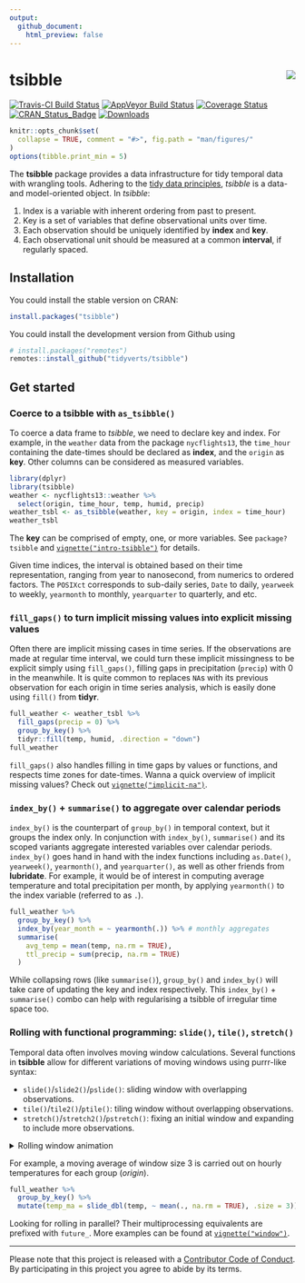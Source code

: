 ```yaml
---
output: 
  github_document:
    html_preview: false
---
```


<!-- README.md is generated from README.Rmd. Please edit that file -->

# tsibble <img src="man/figures/logo.png" align="right" />

[![Travis-CI Build Status](https://travis-ci.org/tidyverts/tsibble.svg?branch=master)](https://travis-ci.org/tidyverts/tsibble)
[![AppVeyor Build Status](https://ci.appveyor.com/api/projects/status/github/tidyverts/tsibble?branch=master&svg=true)](https://ci.appveyor.com/project/tidyverts/tsibble)
[![Coverage Status](https://codecov.io/gh/tidyverts/tsibble/branch/master/graph/badge.svg)](https://codecov.io/github/tidyverts/tsibble?branch=master)
[![CRAN_Status_Badge](http://www.r-pkg.org/badges/version/tsibble)](https://cran.r-project.org/package=tsibble)
[![Downloads](http://cranlogs.r-pkg.org/badges/tsibble?color=brightgreen)](https://cran.r-project.org/package=tsibble)

```r
knitr::opts_chunk$set(
  collapse = TRUE, comment = "#>", fig.path = "man/figures/"
)
options(tibble.print_min = 5)
```

The **tsibble** package provides a data infrastructure for tidy temporal data with wrangling tools. Adhering to the [tidy data principles](https://tidyr.tidyverse.org/articles/tidy-data.html), *tsibble* is a data- and model-oriented object. In *tsibble*:

1. Index is a variable with inherent ordering from past to present.
2. Key is a set of variables that define observational units over time.
3. Each observation should be uniquely identified by **index** and **key**.
4. Each observational unit should be measured at a common **interval**, if regularly spaced.

## Installation

You could install the stable version on CRAN:

```r
install.packages("tsibble")
```

You could install the development version from Github using

```r
# install.packages("remotes")
remotes::install_github("tidyverts/tsibble")
```

## Get started

### Coerce to a tsibble with `as_tsibble()`

To coerce a data frame to *tsibble*, we need to declare key and index. For example, in the `weather` data from the package `nycflights13`, the `time_hour` containing the date-times should be declared as **index**, and the `origin` as **key**. Other columns can be considered as measured variables.

```r
library(dplyr)
library(tsibble)
weather <- nycflights13::weather %>% 
  select(origin, time_hour, temp, humid, precip)
weather_tsbl <- as_tsibble(weather, key = origin, index = time_hour)
weather_tsbl
```

The **key** can be comprised of empty, one, or more variables. See `package?tsibble` and [`vignette("intro-tsibble")`](http://tsibble.tidyverts.org/articles/intro-tsibble.html) for details.

Given time indices, the interval is obtained based on their time representation, ranging from year to nanosecond, from numerics to ordered factors. The `POSIXct` corresponds to sub-daily series, `Date` to daily, `yearweek` to weekly, `yearmonth` to monthly, `yearquarter` to quarterly, and etc.

### `fill_gaps()` to turn implicit missing values into explicit missing values

Often there are implicit missing cases in time series. If the observations are made at regular time interval, we could turn these implicit missingness to be explicit simply using `fill_gaps()`, filling gaps in precipitation (`precip`) with 0 in the meanwhile. It is quite common to replaces `NA`s with its previous observation for each origin in time series analysis, which is easily done using `fill()` from **tidyr**.

```r
full_weather <- weather_tsbl %>%
  fill_gaps(precip = 0) %>% 
  group_by_key() %>% 
  tidyr::fill(temp, humid, .direction = "down")
full_weather
```

`fill_gaps()` also handles filling in time gaps by values or functions, and respects time zones for date-times. Wanna a quick overview of implicit missing values? Check out [`vignette("implicit-na")`](http://tsibble.tidyverts.org/articles/implicit-na.html).

### `index_by()` + `summarise()` to aggregate over calendar periods

`index_by()` is the counterpart of `group_by()` in temporal context, but it groups the index only. In conjunction with `index_by()`, `summarise()` and its scoped variants aggregate interested variables over calendar periods. `index_by()` goes hand in hand with the index functions including `as.Date()`, `yearweek()`, `yearmonth()`, and `yearquarter()`, as well as other friends from **lubridate**. For example, it would be of interest in computing average temperature and total precipitation per month, by applying `yearmonth()` to the index variable (referred to as `.`).

```r
full_weather %>%
  group_by_key() %>%
  index_by(year_month = ~ yearmonth(.)) %>% # monthly aggregates
  summarise(
    avg_temp = mean(temp, na.rm = TRUE),
    ttl_precip = sum(precip, na.rm = TRUE)
  )
```

While collapsing rows (like `summarise()`), `group_by()` and `index_by()` will take care of updating the key and index respectively. This `index_by()` + `summarise()` combo can help with regularising a tsibble of irregular time space too.

### Rolling with functional programming: `slide()`, `tile()`, `stretch()`

Temporal data often involves moving window calculations. Several functions in **tsibble** allow for different variations of moving windows using purrr-like syntax:

* `slide()`/`slide2()`/`pslide()`: sliding window with overlapping observations.
* `tile()`/`tile2()`/`ptile()`: tiling window without overlapping observations.
* `stretch()`/`stretch2()`/`pstretch()`: fixing an initial window and expanding to include more observations.

<details><summary>Rolling window animation</summary>

```r
library(tidyverse)
library(gganimate)
reveal_group <- function(data, group){
  group <- enquo(group)
  data <- as_tibble(data)
  data <- transmute(
    data, !! group,
    .dt = map(map(!! group, seq_len), function(groups, data) {
      data <- filter(data, !! group %in% groups)
      select(data, !! expr(-!! group))
    }, data
  ))
  unnest(data, .dt)
}
tourism_melb <- tourism %>% 
  filter(Region == "Melbourne", Purpose == "Holiday")
types <- forcats::fct_inorder(c("Slide", "Tile", "Stretch"))
slide_window <- slider(tourism_melb$Quarter, .size = 4) %>%
  map_dfr(function(x) tibble(xmin = min(x), xmax = max(x))) %>%
  mutate(ymin = -Inf, ymax = Inf, group = row_number(), type = types[1])
slide_mean <- tourism_melb %>%
  mutate(ma = slide_dbl(Trips, ~ mean(.x), .size = 4, .align = "r")) %>%
  mutate(group = pmax(0, row_number() - 3), type = types[1])
slide_revealed <- slide_mean %>%
  reveal_group(group)

tile_window <- tiler(tourism_melb$Quarter, .size = 4) %>%
  map_dfr(function(x) tibble(xmin = min(x), xmax = max(x))) %>%
  mutate(ymin = -Inf, ymax = Inf, type = types[2])
tile_window <- tile_window[c(rep(1:20, each = 4)), ] %>% 
  mutate(group = row_number())
tile_mean <- tibble(
    Quarter = do.call("c", tile(tourism_melb$Quarter, ~ .x[2], .size = 4)),
    ma = tile_dbl(tourism_melb$Trips, ~ mean(.x), .size = 4),
    type = types[2]
  )
tile_mean <- tile_mean[c(rep(1:20, each = 4)), ] %>% 
  mutate(group = row_number())
tile_revealed <- tile_mean %>%
  reveal_group(group)

stretch_window <- stretcher(tourism_melb$Quarter, .init = 4) %>%
  map_dfr(function(x) tibble(xmin = min(x), xmax = max(x))) %>%
  mutate(ymin = -Inf, ymax = Inf, group = row_number(), type = types[3])
stretch_mean <- tourism_melb %>%
  mutate(
    ma = stretch_dbl(Trips, ~ mean(.x), .init = 4),
    group = pmax(0, row_number() - 3),
    type = types[3]
  )
stretch_revealed <- stretch_mean %>%
  reveal_group(group)

window <- bind_rows(slide_window, tile_window, stretch_window)
mean <- bind_rows(slide_mean, tile_mean, stretch_mean)
revealed <- bind_rows(slide_revealed, tile_revealed, stretch_revealed)

ggplot() +
  geom_line(aes(x = Quarter, y = Trips), data = tourism_melb, colour = "grey", size = 1.2) +
  geom_rect(aes(
    xmin = xmin, xmax = xmax,
    ymin = ymin, ymax = ymax,
    group = group
  ), data = window, 
  fill = "#9ecae1", colour = "#9ecae1", size = 1.5, alpha = 0.6) +
  geom_point(aes(x = Quarter, y = ma), data = mean, size = 2, colour = "#de2d26") +
  geom_line(aes(x = Quarter, y = ma), data = revealed, size = 1.2, colour = "#de2d26") +
  xlab("Quarter") +
  ylab("Trips") +
  facet_wrap(~ type, ncol = 1) +
  theme_bw() +
  transition_manual(group)
```

<img src="man/figures/animate-1.gif" align="center" />

</details>

For example, a moving average of window size 3 is carried out on hourly temperatures for each group (*origin*).

```r
full_weather %>% 
  group_by_key() %>% 
  mutate(temp_ma = slide_dbl(temp, ~ mean(., na.rm = TRUE), .size = 3))
```

Looking for rolling in parallel? Their multiprocessing equivalents are prefixed with `future_`. More examples can be found at [`vignette("window")`](https://tsibble.tidyverts.org/articles/window.html).

---
Please note that this project is released with a [Contributor Code of Conduct](https://github.com/tidyverts/tsibble/blob/master/.github/CODE_OF_CONDUCT.md).
By participating in this project you agree to abide by its terms.
